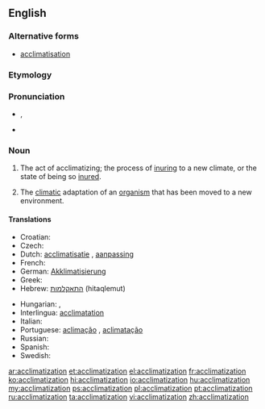 ==English==
{{wikipedia}}

===Alternative forms===
* [[acclimatisation]]

===Etymology===
{{suffix|acclimatize|ation}}

===Pronunciation===
* {{a|US}} {{IPA|/ə.ˌklaɪ.mə.tə.ˈzeɪ.ʃən/}}, {{X-SAMPA|/@%klaIm@tI"zeIS@n/}}
* {{audio|en-us-acclimatization.ogg|Audio (US)}}

===Noun===
{{en-noun}}

# The act of acclimatizing; the process of [[inuring]] to a new climate, or the state of being so [[inure]]d.
# {{context|biology}} The [[climatic]] adaptation of an [[organism]] that has been moved to a new environment.

====Translations====
{{trans-top|the act of acclimatizing}}
* Croatian: {{t-|hr|aklimatizacija|f}}
* Czech: {{t-|cs|aklimatizace|f}}
* Dutch: [[acclimatisatie]] {{f}}, [[aanpassing]] {{f}}
* French: {{t+|fr|acclimatation|f}}
* German: [[Akklimatisierung]] {{f}}
* Greek: {{t+|el|εγκλιματισμός|m|tr=egklimatismós}}
* Hebrew: [[התאקלמות]] (hitaqlemut)
{{trans-mid}}
* Hungarian: {{t-|hu|akklimatizálás}}, {{t-|hu|akklimatizálódás}}
* Interlingua: [[acclimatation]]
* Italian: {{t+|it|acclimatazione|f}}
* Portuguese: [[aclimação]] {{f}}, [[aclimatação]] {{f}}
* Russian: {{t+|ru|акклиматизирование|sc=Cyrl}}
* Spanish: {{t-|es|aclimatación|f}}
* Swedish: {{t+|sv|acklimatisering}}
{{trans-bottom}}

[[ar:acclimatization]]
[[et:acclimatization]]
[[el:acclimatization]]
[[fr:acclimatization]]
[[ko:acclimatization]]
[[hi:acclimatization]]
[[io:acclimatization]]
[[hu:acclimatization]]
[[my:acclimatization]]
[[ps:acclimatization]]
[[pl:acclimatization]]
[[pt:acclimatization]]
[[ru:acclimatization]]
[[ta:acclimatization]]
[[vi:acclimatization]]
[[zh:acclimatization]]